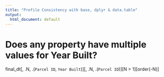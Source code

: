 ```yaml
---
title: "Profile Consistency with base, dplyr & data.table"
output:
  html_document: default
---
```


# Does any property have multiple values for Year Built?

final_dt[, .N, .(`Parcel ID`, `Year Built`)][, .N, .(`Parcel ID`)][N > 1][order(-N)]